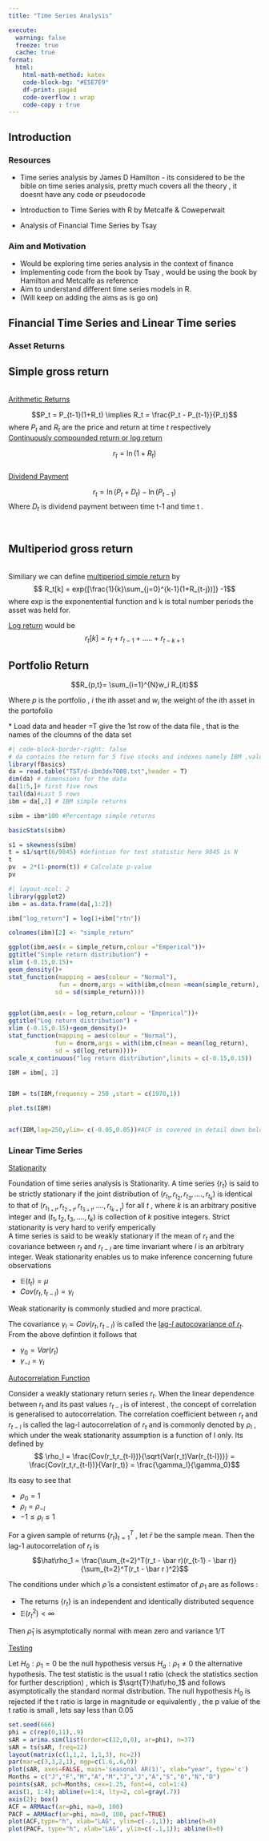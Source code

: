 ```yaml
---
title: "Time Series Analysis"

execute: 
  warning: false
  freeze: true
  cache: true
format:
  html:
    html-math-method: katex
    code-block-bg: "#E5E7E9"
    df-print: paged
    code-overflow : wrap
    code-copy : true
---
```


## Introduction

### Resources

-   Time series analysis by James D Hamilton - its considered to be the bible on time series analysis, pretty much covers all the theory , it doesnt have any code or pseudocode

-   Introduction to Time Series with R by Metcalfe & Coweperwait

-   Analysis of Financial Time Series by Tsay

### Aim and Motivation

-   Would be exploring time series analysis in the context of finance
-   Implementing code from the book by Tsay , would be using the book by Hamilton and Metcalfe as reference
-   Aim to understand different time series models in R.
-   (Will keep on adding the aims as is go on)

## Financial Time Series and Linear Time series

### Asset Returns

::: {#def-Simple_gross_return}
## Simple gross return

<br/> <u>Arithmetic Returns</u>

$$P_t = P_{t-1}(1+R_t) \implies R_t = \frac{P_t - P_{t-1}}{P_t}$$ where $P_t$ and $R_t$ are the price and return at time $t$ respectively <br/> <u>Continuously compounded return or log return</u>

$$r_t = \ln(1+R_t)$$ <br/> <u>Dividend Payment</u>

$$r_t = \ln(P_t + D_t) -\ln(P_{t-1})$$ Where $D_t$ is dividend payment between time t-1 and time t .
:::

<br/>

::: {#def-Multiperiod_simple_return}
## Multiperiod gross return

<br/> Similiary we can define <u>multiperiod simple return</u> by $$ R_t[k] = exp{[\frac{1}{k}\sum_{j=0}^{k-1}(1+R_{t-j})]} -1$$ where exp is the exponentential function and k is total number periods the asset was held for.

<u>Log return</u> would be $$ r_t[k] = r_t +r_{t-1}+.....+r_{t-k+1}$$
:::

::: {#def-Portfolio_return}
## Portfolio Return

$$R_{p,t}= \sum_{i=1}^{N}w_i R_{it}$$

Where $p$ is the portfolio , $i$ the ith asset and $w_i$ the weight of the ith asset in the portofolio
:::

[\* Load data and header =T give the 1st row of the data file , that is the names of the cloumns of the data set]{.aside}

```r
#| code-block-border-right: false
# da contains the return for 5 five stocks and indexes namely IBM ,value-weighted , equal-weighted and S&P composite index from 1970 to 2008
library(fBasics)
da = read.table("TST/d-ibm3dx7008.txt",header = T) 
dim(da) # dimensions for the data
da[1:5,]# first five rows
tail(da)#Last 5 rows
ibm = da[,2] # IBM simple returns

sibm = ibm*100 #Percentage simple returns 

basicStats(sibm)

s1 = skewness(sibm)
t = s1/sqrt(6/9845) #defintion for test statistic here 9845 is N 
t
pv  = 2*(1-pnorm(t)) # Calculate p-value
pv

```

```r
#| layout-ncol: 2
library(ggplot2)
ibm = as.data.frame(da[,1:2])

ibm["log_return"] = log(1+ibm["rtn"])

colnames(ibm)[2] <- "simple_return"

ggplot(ibm,aes(x = simple_return,colour ="Emperical"))+
ggtitle("Simple return distribution") + 
xlim (-0.15,0.15)+
geom_density()+
stat_function(mapping = aes(colour = "Normal"),
              fun = dnorm,args = with(ibm,c(mean =mean(simple_return),
             sd = sd(simple_return))))


ggplot(ibm,aes(x = log_return,colour = "Emperical"))+
ggtitle("Log return distribution") + 
xlim (-0.15,0.15)+geom_density()+
stat_function(mapping = aes(colour = "Normal"),
             fun = dnorm,args = with(ibm,c(mean = mean(log_return),
             sd = sd(log_return))))+ 
scale_x_continuous("log return distribution",limits = c(-0.15,0.15))

```

```r

IBM = ibm[, 2]


IBM = ts(IBM,frequency = 250 ,start = c(1970,1))

plot.ts(IBM)


acf(IBM,lag=250,ylim= c(-0.05,0.05))#ACF is covered in detail down below , the x axis label is fraction of unit time 
```

### Linear Time Series

<u> Stationarity</u>

Foundation of time series analysis is Stationarity. A time series $\{r_t\}$ is said to be strictly stationary if the joint distribution of $(r_{t_{1}},r_{t_{2}},r_{t_{3}},....,r_{t_{k}})$ is identical to that of $(r_{t_{1+t}},r_{t_{2+t}},r_{t_{3+t}},....,r_{t_{k+t}})$ for all $t$ , where $k$ is an arbitrary positive integer and $(t_1,t_2,t_3,....,t_k)$ is collection of $k$ positive integers. Strict stationarity is very hard to verify emperically <br/> A time series is said to be weakly stationary if the mean of $r_t$ and the covariance between $r_t$ and $r_{t-l}$ are time invariant where $l$ is an arbitrary integer. Weak stationarity enables us to make inference concerning future observations

-   $\mathbb{E}(t_t) = \mu$
-   $Cov(r_t,t_{t-l}) = \gamma_l$

Weak stationarity is commonly studied and more practical.

The covariance $\gamma_l = Cov(r_t,r_{t-l})$ is called the <u>lag-$l$ autocovariance of $r_t$</u>. From the above defintion it follows that

-   $\gamma_0=Var(r_t)$
-   $\gamma_{-l} = \gamma_l$

<u> Autocorrelation Function</u>

Consider a weakly stationary return series $r_t$. When the linear dependence between $r_t$ and its past values $r_{t-l}$ is of interest , the concept of correlation is generalised to autocorrelation. The correlation coefficient between $r_t$ and $r_{t-l}$ is called the lag-l autocorrelation of $r_t$ and is commonly denoted by $\rho_l$ , which under the weak stationarity assumption is a function of l only. Its defined by $$ \rho_l = \frac{Cov(r_t,r_{t-l})}{\sqrt{Var(r_t)Var(r_{t-l})}} = \frac{Cov(r_t,r_{t-l})}{Var(r_t)} = \frac{\gamma_l}{\gamma_0}$$

Its easy to see that

-   $\rho_0 = 1$
-   $\rho_l = \rho_{-l}$
-   $-1\leq \rho_l \leq 1$

For a given sample of returns $\{r_t\}_{t=1}^T$ , let $\bar r$ be the sample mean. Then the lag-1 autocorrelation of $r_t$ is $$\hat\rho_1 = \frac{\sum_{t=2}^T(r_t - \bar r)(r_{t-1} - \bar r)}{\sum_{t=2}^T(r_t - \bar r )^2}$$

The conditions under which $\hat\rho$ is a consistent estimator of $\rho_1$ are as follows :

-   The returns $\{r_t\}$ is an independent and identically distributed sequence
-   $\mathbb{E}(r_t^2) < \infty$

Then $\hat\rho_1$ is asymptotically normal with mean zero and variance 1/T

<u>Testing</u>

Let $H_0 : \rho_1 = 0$ be the null hypothesis versus $H_a : \rho_1 \neq 0$ the alternative hypothesis. The test statistic is the usual t ratio (check the statistics section for further description) , which is $\sqrt{T}\hat\rho_1$ and follows asymptotically the standard normal distribution. The null hypothesis $H_0$ is rejected if the t ratio is large in magnitude or equivalently , the p value of the t ratio is small , lets say less than 0.05

```r

set.seed(666)
phi = c(rep(0,11),.9)
sAR = arima.sim(list(order=c(12,0,0), ar=phi), n=37)
sAR = ts(sAR, freq=12)
layout(matrix(c(1,1,2, 1,1,3), nc=2))
par(mar=c(3,3,2,1), mgp=c(1.6,.6,0))
plot(sAR, axes=FALSE, main='seasonal AR(1)', xlab="year", type='c')
Months = c("J","F","M","A","M","J","J","A","S","O","N","D") 
points(sAR, pch=Months, cex=1.25, font=4, col=1:4)
axis(1, 1:4); abline(v=1:4, lty=2, col=gray(.7))
axis(2); box()
ACF = ARMAacf(ar=phi, ma=0, 100)
PACF = ARMAacf(ar=phi, ma=0, 100, pacf=TRUE)
plot(ACF,type="h", xlab="LAG", ylim=c(-.1,1)); abline(h=0) 
plot(PACF, type="h", xlab="LAG", ylim=c(-.1,1)); abline(h=0)
```
